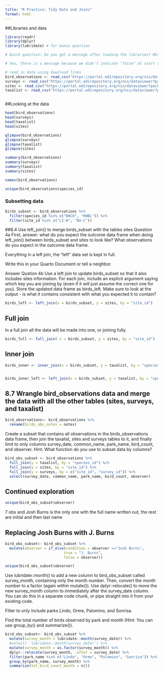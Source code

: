 ```yaml
---
title: "R Practice: Tidy Data and Joins"
format: html
---
```


##Libraries and data

```r
library(readr)
library(dplyr)
library(lubridate) # for bonus question

# Quick question: Do you get a message after loading the libraries? What is it telling you? Talk to your neighbor about it or write a note in your qmd.

# Yes, there is a message because we didn't indicate "false" at start up. It is telling us about the package lubridate that has been loaded. 
```
```r

# read in data using download links
bird_observations <- read_csv("https://portal.edirepository.org/nis/dataviewer?packageid=knb-lter-cap.256.10&entityid=53edaa7a0e083013d9bf20322db1780e")
surveys <- read_csv("https://portal.edirepository.org/nis/dataviewer?packageid=knb-lter-cap.256.10&entityid=b2466fa5cb5ed7ee1ea91398fc291c59")
sites <- read_csv("https://portal.edirepository.org/nis/dataviewer?packageid=knb-lter-cap.256.10&entityid=81bf72420e69077097fb0790dcdc63a6")
taxalist <- read_csv("https://portal.edirepository.org/nis/dataviewer?packageid=knb-lter-cap.256.10&entityid=58f863b7e3066e68536a9cacdc7bd58e")



```

##Looking at the data

```r
head(bird_observations)
head(surveys)
head(taxalist)
head(sites)

glimpse(bird_observations)
glimpse(surveys)
glimpse(taxalist)
glimpse(sites)

summary(bird_observations)
summary(surveys)
summary(taxalist)
summary(sites)

names(bird_observations)

unique(bird_observations$species_id)

```


### Subsetting data


```r
birds_subset <- bird_observations %>% 
  filter(species_id %in% c("BHCO", "RWBL")) %>% 
  filter(site_id %in% c("LI-W", "NU-C"))
```



##8.4 Use left_join() to merge birds_subset with the tables sites
Question 4a
First, answer: what do you expect the outcome data frame when doing left_join() between birds_subset and sites to look like? What observations do you expect in the outcome data frame.

Everything in a left join, the "left" data set is kept in full. 

Write this in your Quarto Document or tell a neighbor.

Answer
Qustion 4b
Use a left join to update birds_subset so that it also includes sites information. For each join, include an explicit argument saying which key you are joining by (even if it will just assume the correct one for you). Store the updated data frame as birds_left. Make sure to look at the output - is what it contains consistent with what you expected it to contain?

```r



birds_left <- left_join(x = birds_subset, y = sites, by = "site_id")

```





## Full join


In a full join all the data will be made into one, or joining fully. 

```r

birds_full <- full_join( x = birds_subset, y = sites, by = "site_id")

```



## Inner join



```r
birds_inner <- inner_join(x = birds_subset, y = taxalist, by = "species_id" )


birds_inner_left <- left_join(x = birds_subset, y = taxalist, by = "species_id")

```

## 8.7 Wrangle bird_observations data and merge the data with all the other tables (sites, surveys, and taxalist)


```r
bird_observations<- bird_observations %>% 
  rename(birds_obs_notes = notes)

```



Create a subset that contains all observations in the birds_observations data frame,
then join the taxalist, sites and surveys tables to it,
and finally limit to only columns survey_date, common_name, park_name, bird_count, and observer.
Hint: What function do you use to subset data by columns?

```r

bird_obs_subset <- bird_observations %>% 
  full_join(y = taxalist, by = "species_id") %>% 
  full_join(y = sites, by = "site_id") %>% 
  full_join(y = surveys, by = c("site_id", "survey_id")) %>%  
  select(survey_date, common_name, park_name, bird_count, observer)

```

## Continued exploration

```r

unique(bird_obs_subset$observer)

```


7 obs and Josh Burns is the only one with the full name written out, the rest are initial and then last name

## Replacing Josh Burns with J. Burns

```r
bird_obs_subset<- bird_obs_subset %>% 
  mutate(observer = if_else(condition = observer =="Josh Burns", 
                           true = "J. Burns",
                           false = observer)) 

unique(bird_obs_subset$observer)

```

Use lubridate::month() to add a new column to bird_obs_subset called survey_month, containing only the month number. 
Then, convert the month number to a factor (again within mutate()).
Use dplyr::relocate() to move the new survey_month column to immediately after the survey_date column. You can do this in a separate code chunk, or pipe straight into it from your existing code.

Filter to only include parks Lindo, Orme, Palomino, and Sonrisa.

Find the total number of birds observed by park and month (Hint: You can use group_by() and summarize()).

```r

bird_obs_subset<- bird_obs_subset %>% 
  mutate(survey_month = lubridate::month(survey_date)) %>% 
  #select(-`lubridate::month(survey_date)`) %>% 
  mutate(survey_month = as.factor(survey_month)) %>% 
  dplyr::relocate(survey_month, .after = survey_date) %>% 
  filter(park_name %in% c("Lindo", "Orme", "Palomino", "Sonrisa")) %>% 
  group_by(park_name, survey_month) %>% 
  summarize(tot_bird_count_month = n())

```





